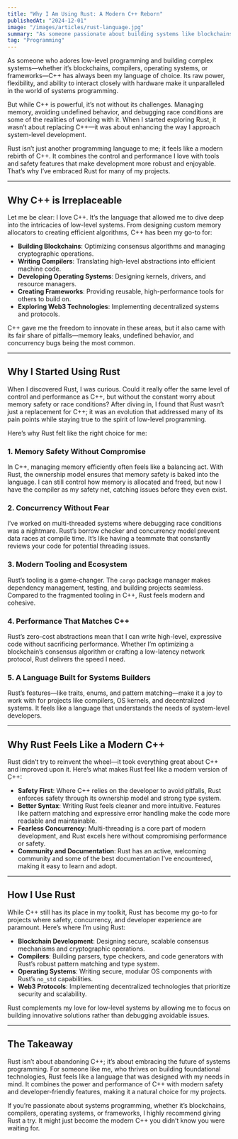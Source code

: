 ```yaml
---
title: "Why I Am Using Rust: A Modern C++ Reborn"
publishedAt: "2024-12-01"
image: "/images/articles/rust-language.jpg"
summary: "As someone passionate about building systems like blockchains, compilers, operating systems, and frameworks, Rust feels like the modern C++ I always wanted."
tag: "Programming"
---
```


As someone who adores low-level programming and building complex systems—whether it’s blockchains, compilers, operating systems, or frameworks—C++ has always been my language of choice. Its raw power, flexibility, and ability to interact closely with hardware make it unparalleled in the world of systems programming.  

But while C++ is powerful, it’s not without its challenges. Managing memory, avoiding undefined behavior, and debugging race conditions are some of the realities of working with it. When I started exploring Rust, it wasn’t about replacing C++—it was about enhancing the way I approach system-level development.  

Rust isn’t just another programming language to me; it feels like a modern rebirth of C++. It combines the control and performance I love with tools and safety features that make development more robust and enjoyable. That’s why I’ve embraced Rust for many of my projects.

---

## Why C++ is Irreplaceable  

Let me be clear: I love C++. It’s the language that allowed me to dive deep into the intricacies of low-level systems. From designing custom memory allocators to creating efficient algorithms, C++ has been my go-to for:  
- **Building Blockchains**: Optimizing consensus algorithms and managing cryptographic operations.  
- **Writing Compilers**: Translating high-level abstractions into efficient machine code.  
- **Developing Operating Systems**: Designing kernels, drivers, and resource managers.  
- **Creating Frameworks**: Providing reusable, high-performance tools for others to build on.  
- **Exploring Web3 Technologies**: Implementing decentralized systems and protocols.  

C++ gave me the freedom to innovate in these areas, but it also came with its fair share of pitfalls—memory leaks, undefined behavior, and concurrency bugs being the most common.  

---

## Why I Started Using Rust  

When I discovered Rust, I was curious. Could it really offer the same level of control and performance as C++, but without the constant worry about memory safety or race conditions? After diving in, I found that Rust wasn’t just a replacement for C++; it was an evolution that addressed many of its pain points while staying true to the spirit of low-level programming.  

Here’s why Rust felt like the right choice for me:  

### 1. **Memory Safety Without Compromise**  
In C++, managing memory efficiently often feels like a balancing act. With Rust, the ownership model ensures that memory safety is baked into the language. I can still control how memory is allocated and freed, but now I have the compiler as my safety net, catching issues before they even exist.  

### 2. **Concurrency Without Fear**  
I’ve worked on multi-threaded systems where debugging race conditions was a nightmare. Rust’s borrow checker and concurrency model prevent data races at compile time. It’s like having a teammate that constantly reviews your code for potential threading issues.  

### 3. **Modern Tooling and Ecosystem**  
Rust’s tooling is a game-changer. The `cargo` package manager makes dependency management, testing, and building projects seamless. Compared to the fragmented tooling in C++, Rust feels modern and cohesive.  

### 4. **Performance That Matches C++**  
Rust’s zero-cost abstractions mean that I can write high-level, expressive code without sacrificing performance. Whether I’m optimizing a blockchain’s consensus algorithm or crafting a low-latency network protocol, Rust delivers the speed I need.  

### 5. **A Language Built for Systems Builders**  
Rust’s features—like traits, enums, and pattern matching—make it a joy to work with for projects like compilers, OS kernels, and decentralized systems. It feels like a language that understands the needs of system-level developers.

---

## Why Rust Feels Like a Modern C++  

Rust didn’t try to reinvent the wheel—it took everything great about C++ and improved upon it. Here’s what makes Rust feel like a modern version of C++:  

- **Safety First**: Where C++ relies on the developer to avoid pitfalls, Rust enforces safety through its ownership model and strong type system.  
- **Better Syntax**: Writing Rust feels cleaner and more intuitive. Features like pattern matching and expressive error handling make the code more readable and maintainable.  
- **Fearless Concurrency**: Multi-threading is a core part of modern development, and Rust excels here without compromising performance or safety.  
- **Community and Documentation**: Rust has an active, welcoming community and some of the best documentation I’ve encountered, making it easy to learn and adopt.  

---

## How I Use Rust  

While C++ still has its place in my toolkit, Rust has become my go-to for projects where safety, concurrency, and developer experience are paramount. Here’s where I’m using Rust:  
- **Blockchain Development**: Designing secure, scalable consensus mechanisms and cryptographic operations.  
- **Compilers**: Building parsers, type checkers, and code generators with Rust’s robust pattern matching and type system.  
- **Operating Systems**: Writing secure, modular OS components with Rust’s `no_std` capabilities.  
- **Web3 Protocols**: Implementing decentralized technologies that prioritize security and scalability.  

Rust complements my love for low-level systems by allowing me to focus on building innovative solutions rather than debugging avoidable issues.

---

## The Takeaway  

Rust isn’t about abandoning C++; it’s about embracing the future of systems programming. For someone like me, who thrives on building foundational technologies, Rust feels like a language that was designed with my needs in mind. It combines the power and performance of C++ with modern safety and developer-friendly features, making it a natural choice for my projects.  

If you’re passionate about systems programming, whether it’s blockchains, compilers, operating systems, or frameworks, I highly recommend giving Rust a try. It might just become the modern C++ you didn’t know you were waiting for.